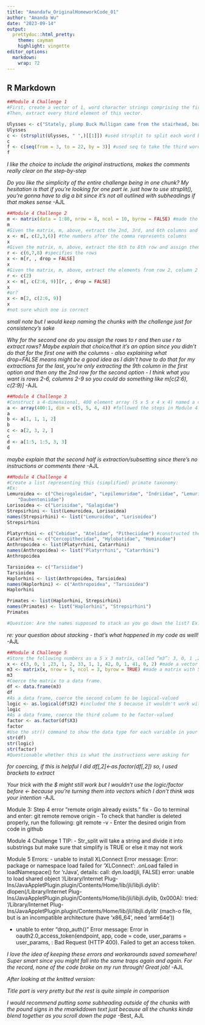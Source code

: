 ```yaml
---
title: "Amandafw_OriginalHomeworkCode_01"
author: "Amanda Wu"
date: "2023-09-14"
output: 
  prettydoc::html_pretty:
    theme: cayman
    highlight: vingette
editor_options: 
  markdown: 
    wrap: 72
---
```


## R Markdown

```r
##Module 4 Challenge 1
#First, create a vector of 1, word character strings comprising the first line of the novel Ulysses, by James Joyce: “Stately, plump Buck Mulligan came from the stairhead, bearing a bowl of lather on which a mirror and a razor lay crossed.”
#Then, extract every third element of this vector.

Ulysses <- c("Stately, plump Buck Mulligan came from the stairhead, bearing a bowl of lather on which a mirror and a razor lay crossed.") #made a string with the sentence
Ulysses
c <- (strsplit(Ulysses, " ",)[[1]]) #used strsplit to split each word between a space into each different substrings 
c
f <- c[seq(from = 3, to = 22, by = 3)] #used seq to take the third word 
f
```

*I like the choice to include the original instructions, makes the comments really clear on the step-by-step*

*Do you like the simplicity of the entire challenge being in one chunk? My hesitation is that if you're looking for one part ie. just how to use strsplit(), you're gonna have to dig a bit since it's not all outlined with subheadings if that makes sense*
-AJL
```r
##Module 4 Challenge 2
m <- matrix(data = 1:80, nrow = 8, ncol = 10, byrow = FALSE) #made the matrix following Module 4
m
#Given the matrix, m, above, extract the 2nd, 3rd, and 6th columns and assign them to the variable x
x <- m[, c(2,3,6)] #the numbers after the comma represents columns 
x
#Given the matrix, m, above, extract the 6th to 8th row and assign them to the variable x
r <- c(6,7,8) #specifies the rows
x <- m[r, , drop = FALSE] 
x
#Given the matrix, m, above, extract the elements from row 2, column 2 to row 6, column 9 and assign them to the variable x
r <- c(2)
x <- m[, c(2:6, 9)][r, , drop = FALSE]
x
#or?
x <- m[2, c(2:6, 9)]
x
#not sure which one is correct
```
*small note but I would keep naming the chunks with the challenge just for consistency's sake*

*Why for the second one do you assign the rows to r and then use r to extract rows? Maybe explain that choice/that it's an option since you didn't do that for the first one with the columns - also explaining what drop=FALSE means might be a good idea as I didn't have to do that for my extractions*
*for the last, you're only extracting the 9th column in the first option and then ony the 2nd row for the second option - I think what you want is rows 2-6, columns 2-9 so you could do something like m[c(2:6), c(2:9)]*
-AJL

```r
##Module 4 Challenge 3
#Construct a 4-dimensional, 400 element array (5 x 5 x 4 x 4) named a consisting of the numbers 400 to 1 (i.e., a descending series)
a <- array(400:1, dim = c(5, 5, 4, 4)) #followed the steps in Module 4 making an array but 400:1 because it is in descending order 
a
b <- a[1, 1, 1, 2] 
b
c <- a[2, 3, 2, ]
c
d <- a[1:5, 1:5, 3, 3]
d
```
*maybe explain that the second half is extraction/subsetting since there's no instructions or comments there*
-AJL

```r
##Module 4 Challenge 4
#Create a list representing this (simplified) primate taxonomy: 
#Ex:
Lemuroidea <- c("Cheirogaleidae", "Lepilemuridae", "Indriidae", "Lemuridae",
    "Daubentoniidae")
Lorisoidea <- c("Lorisidae", "Galagidae")
Strepsirhini <- list(Lemuroidea, Lorisoidea)
names(Strepsirhini) <- list("Lemuroidea", "Lorisoidea")
Strepsirhini

Platyrrhini <- c("Cebidae", "Atelidae", "Pitheciidae") #constructed the lists following the example
Catarrhini <- c("Cercopithecidae", "Hylobatidae", "Hominidae")
Anthropoidea <- list(Platyrrhini, Catarrhini)
names(Anthropoidea) <- list("Platyrrhini", "Catarrhini")
Anthropoidea

Tarsioidea <- c("Tarsiidae")
Tarsioidea
Haplorhini <- list(Anthropoidea, Tarsioidea)
names(Haplorhini) <- c("Anthropoidea", "Tarsioidea")
Haplorhini

Primates <- list(Haplorhini, Strepsirhini)
names(Primates) <- list("Haplorhini", "Strepsirhini")
Primates 

#Question: Are the names supposed to stack as you go down the list? Ex: $Strepsirhini$Lemuroidea 
```
*re: your question about stacking - that's what happened in my code as well!*
-AJL

```r
##Module 4 Challenge 5
#Store the following numbers as a 5 x 3 matrix, called “m3”: 3, 0, 1 ,23, 1, 2, 33, 1, 1, 42, 0, 1, 41, 0, 2. Be sure to fill the matrix ROW-WISE
x <- c(3, 0, 1 ,23, 1, 2, 33, 1, 1, 42, 0, 1, 41, 0, 2) #made a vector
m3 <- matrix(x, nrow = 5, ncol = 3, byrow = TRUE) #made a matrix with 5 rows and 3 columns organized by row
m3
#Coerce the matrix to a data frame.
df <- data.frame(m3) 
df
#As a data frame, coerce the second column to be logical-valued
logic <- as.logical(df$X2) #included the $ because it wouldn't work without it
logic
#As a data frame, coerce the third column to be factor-valued
factor <- as.factor(df$X3)
factor
#Use the str() command to show the data type for each variable in your dataframe.
str(df)
str(logic)
str(factor)
#Questionable whether this is what the instructions were asking for
```

*for coercing, if this is helpful I did df[,2]<-as.factor(df[,2])
so, I used brackets to extract*

*Your trick with the $ might still work but I wouldn't use the logic/factor before <- because you're turning them into vectors which I don't think was your intention*
-AJL



Module 3: Step 4 error "remote origin already exists." fix - Go to
terminal and enter: git remote remove origin - To check that handler is
deleted properly, run the following: git remote -v - Enter the desired
origin from code in github

Module 4 Challenge 1 TIP: - Str_split will take a string and divide it
into substrings but make sure that simplify is TRUE or else it may not
work

Module 5 Errors: - unable to install XLConnect Error message: Error:
package or namespace load failed for 'XLConnect': .onLoad failed in
loadNamespace() for 'rJava', details: call: dyn.load(jli, FALSE) error:
unable to load shared object '/Library/Internet
Plug-Ins/JavaAppletPlugin.plugin/Contents/Home/lib/jli/libjli.dylib':
dlopen(/Library/Internet
Plug-Ins/JavaAppletPlugin.plugin/Contents/Home/lib/jli/libjli.dylib,
0x000A): tried: '/Library/Internet
Plug-Ins/JavaAppletPlugin.plugin/Contents/Home/lib/jli/libjli.dylib'
(mach-o file, but is an incompatible architecture (have 'x86_64', need
'arm64e'))

-   unable to enter "drop_auth()" Error message: Error in
    oauth2.0_access_token(endpoint, app, code = code, user_params =
    user_params, : Bad Request (HTTP 400). Failed to get an access
    token.


*I love the idea of keeping these errors and workarounds saved somewhere! Super smart since you might fall into the same traps again and again. For the record, none of the code broke on my run through! Great job!*
-AJL

*After looking at the knitted version:*

*Title part is very pretty but the rest is quite simple in comparison*

*I would recommend putting some subheading outside of the chunks with the pound signs in the rmarkddown text just because all the chunks kinda blend together as you scroll down the page*
-Best, AJL

